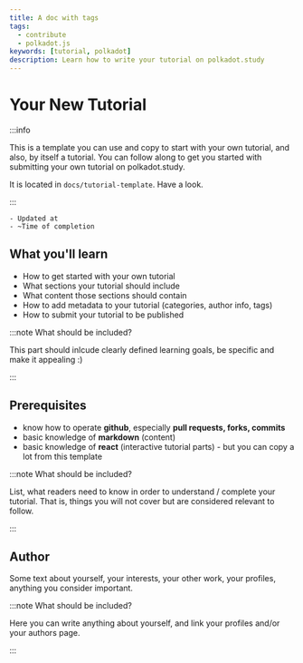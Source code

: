 ```yaml
---
title: A doc with tags
tags:
  - contribute
  - polkadot.js
keywords: [tutorial, polkadot]
description: Learn how to write your tutorial on polkadot.study
---
```


# Your New Tutorial

:::info

This is a template you can use and copy to start with your own tutorial, and also, by itself a tutorial. You can follow along to get you started with submitting your own tutorial on polkadot.study.

It is located in `docs/tutorial-template`. Have a look.

:::

    - Updated at
    - ~Time of completion

## What you'll learn
 - How to get started with your own tutorial
 - What sections your tutorial should include
 - What content those sections should contain
 - How to add metadata to your tutorial (categories, author info, tags)
 - How to submit your tutorial to be published


:::note What should be included?

This part should inlcude clearly defined learning goals, be specific and make it appealing :)

:::

## Prerequisites
- know how to operate **github**, especially **pull requests, forks, commits**
- basic knowledge of **markdown** (content)
- basic knowledge of **react** (interactive tutorial parts) - but you can copy a lot from this template

:::note What should be included?

List, what readers need to know in order to understand / complete your tutorial. That is, things you will not cover but are considered relevant to follow.

:::

## Author

Some text about yourself, your interests, your other work, your profiles, anything you consider important.

:::note What should be included?

Here you can write anything about yourself, and link your profiles and/or your authors page.

:::

